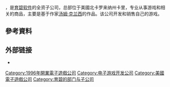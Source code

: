{{NoteTA
| G1=Games
}}
{{Infobox company
| name = 红色风暴娱乐
| company_name_en = Red Storm Entertainment
| logo = [[File:Redstorm-logo.png|220px]]
| caption =
| type = [[育碧软件|育碧软件]]的子公司
| genre =
| fate =
| predecessor =
| successor =
| foundation = 1996年
| founder = [[Tom_Clancy|Tom Clancy]], Doug Littlejohns
| defunct =
| location_city =
| location_country =
| location =
| locations =
| area_served =
| key_people = [[Tom_Clancy|Tom Clancy]], Doug Littlejohns, [[Steve_Reid_(gaming)|Steve Reid]], [[Christian_Allen|Christian Allen]]
| industry = 电子游戏
| products = Tom Clancy's Rainbow Six<br>Tom Clancy's Ghost Recon
| revenue =
| operating_income =
| net_income =
| owner = [[育碧软件|育碧软件]]
| num_employees = 130+
| parent = [[育碧软件|育碧软件]]
| divisions =
| subsid =
| homepage = {{URL|http://www.redstorm.com/}}
| footnotes =
}}

{{vgname2|红色风暴娱乐|en=Red Storm Entertainment<ref>[https://www.ubisoftgroup.com/en-US/about_ubisoft/world_presence/studio_redstorm.aspx World presence]</ref>|aka=育碧红色风暴}}，是[[育碧软件|育碧软件]]的全资子公司，总部位于美國北卡罗来纳州卡里，专业从事游戏和相关的商品，主要是基于作家[[汤姆·克兰西|汤姆·克兰西]]的作品。该公司开发和销售自己的游戏。

== 參考資料 ==
{{reflist}}

== 外部链接 ==
* {{Official|http://redstorm.com/}}

{{Ubisoft}}

{{DEFAULTSORT:Red Storm Entertainment}}
[[Category:1996年開業電子遊戲公司|Category:1996年開業電子遊戲公司]]
[[Category:电子游戏开发公司|Category:电子游戏开发公司]]
[[Category:美國電子遊戲公司|Category:美國電子遊戲公司]]
[[Category:育碧的部门与子公司|Category:育碧的部门与子公司]]

{{Ubisoft-stub}}
{{US-videogame-company-stub}}